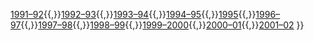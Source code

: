 {{Navbox
|name  = 亞洲盃賽冠軍盃
|state = uncollapsed
|title = 歷屆[[亞洲盃賽冠軍盃]]賽事
|group1 = 賽季
|list1  = [[1990–91年亞洲盃賽冠軍盃|1990–91]]{{,}}[[1991–92年亞洲盃賽冠軍盃|1991–92]]{{,}}[[1992–93年亞洲盃賽冠軍盃|1992–93]]{{,}}[[1993–94年亞洲盃賽冠軍盃|1993–94]]{{,}}[[1994–95年亞洲盃賽冠軍盃|1994–95]]{{,}}[[1995年亞洲盃賽冠軍盃|1995]]{{,}}[[1996–97年亞洲盃賽冠軍盃|1996–97]]{{,}}[[1997–98年亞洲盃賽冠軍盃|1997–98]]{{,}}[[1998–99年亞洲盃賽冠軍盃|1998–99]]{{,}}[[1999–2000年亞洲盃賽冠軍盃|1999–2000]]{{,}}[[2000–01年亞洲盃賽冠軍盃|2000–01]]{{,}}[[2001–02年亞洲盃賽冠軍盃|2001–02]]
}}<noinclude>
